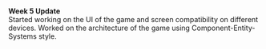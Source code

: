 \
**Week 5 Update**
\
Started working on the UI of the game and screen compatibility on different devices. Worked on the architecture of the game using Component-Entity-Systems style.
